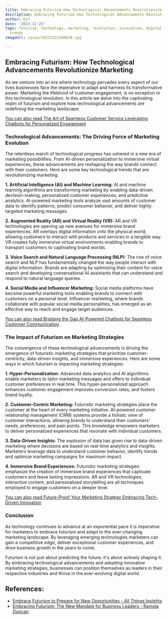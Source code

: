 ```yaml
---
title: Embracing Futurism How Technological Advancements Revolutionize Marketing
description: Embracing Futurism How Technological Advancements Revolutionize Marketing
author: Usf
date: '2023-11-25'
tags: futurism, technology, marketing, revolution, innovation, digital transformation,
  trends
imageUrl: /pixa/20231222200818.jpg

---
```

## Embracing Futurism: How Technological Advancements Revolutionize Marketing

As we  venture into an era where technology pervades every aspect of  our  lives businesses face the imperative to adapt and harness its transformative power. Marketing the lifeblood of customer  engagement, is no exception to this technological revolution. In this article we  delve  into the captivating realm of futurism and explore how technological advancements are redefining the marketing landscape.

[You can also read The Art of Seamless  Customer Service Leveraging  Chatbots for Personalized  Engagement](The%20Art%20of%20Seamless%20Customer%20Service%20Leveraging%20Chatbots%20for%20Personalized%20Engagement)


### Technological  Advancements: The Driving Force of Marketing Evolution

The relentless  march of technological progress has  ushered in a new era of marketing possibilities. From AI-driven personalization to immersive virtual experiences, these advancements are reshaping  the way brands connect  with their customers. Here are some key technological trends that are revolutionizing marketing:

**1. Artificial Intelligence  (AI) and Machine Learning:** AI and  machine learning algorithms are transforming marketing  by enabling data-driven decision-making, personalized customer experiences, and predictive analytics. AI-powered marketing tools analyze vast amounts of customer data to  identify patterns,  predict consumer behavior, and deliver highly targeted marketing messages.

**2.  Augmented Reality (AR) and Virtual Reality (VR):** AR and VR technologies are opening up new avenues  for immersive brand  experiences. AR overlays digital information onto the physical world, allowing customers to interact with products and services in  a tangible way. VR creates fully immersive virtual environments enabling brands to transport customers to captivating brand worlds.

**3. Voice Search and Natural Language Processing (NLP):** The rise of voice search and NLP has fundamentally changed  the  way people interact  with digital information. Brands are adapting by  optimizing  their content for voice search and developing conversational  AI assistants that can understand  and  respond to natural language queries.

**4. Social Media and Influencer Marketing:** Social  media platforms have become powerful marketing tools enabling brands to connect with customers on a personal level. Influencer marketing, where brands collaborate with popular social media personalities, has emerged as an effective way to reach  and engage target audiences.

[You can also read Bridging the Gap AI-Powered Chatbots for  Seamless Customer Communication](Bridging%20the%20Gap%20AI-Powered%20Chatbots%20for%20Seamless%20Customer%20Communication)


### The Impact of Futurism on Marketing Strategies

The convergence of these technological advancements is  driving the emergence of futuristic marketing strategies  that prioritize customer-centricity, data-driven insights, and immersive  experiences. Here are some  ways in which futurism is impacting marketing  strategies:

**1.  Hyper-Personalization:** Advanced data analytics and AI algorithms enable marketers to tailor marketing messages and offers to individual customer preferences in real time. This hyper-personalized approach enhances customer engagement improves conversion rates, and fosters brand loyalty.

**2. Customer-Centric Marketing:** Futuristic marketing strategies place the customer at the heart of  every marketing initiative. AI-powered customer relationship management (CRM) systems provide a holistic view of customer interactions, allowing brands to understand their  customers' needs, preferences, and pain points. This knowledge empowers marketers to deliver personalized experiences that resonate with individual  customers.

**3. Data-Driven  Insights:** The explosion of data has given rise to data-driven marketing where decisions are based on real-time  analytics and insights. Marketers  leverage data to  understand customer behavior, identify trends and optimize marketing campaigns for maximum impact.

**4. Immersive Brand Experiences:** Futuristic  marketing strategies emphasize the creation of immersive brand  experiences that captivate customers and leave lasting  impressions.  AR and VR technologies, interactive content, and personalized  storytelling are all techniques  employed to engage customers on  a deeper level.

[You can also read Future-Proof Your Marketing Strategy Embracing Tech-Driven Innovation](Future-Proof%20Your%20Marketing%20Strategy%20Embracing%20Tech-Driven%20Innovation)


### Conclusion

As technology continues to advance at an exponential pace it is imperative for marketers to embrace futurism and adapt to  the ever-changing marketing landscape. By leveraging emerging technologies marketers can gain  a competitive edge, deliver  exceptional customer experiences, and drive business growth  in  the years to come.

Futurism is not just  about predicting the future; it's about actively shaping it. By embracing technological  advancements and adopting innovative marketing strategies,  businesses can  position themselves as leaders in their respective industries and thrive in the ever-evolving digital world.

## References:
- [Embrace Futurism to Prepare for New Opportunities - All Things Insights](https://allthingsinsights.com/content/embrace-futurism-to-prepare-for-new-opportunities/)
- [Embracing Futurism: The New Mandate for Business Leaders - Ramola Duncan](https://ramoladuncan.co.nz/f/embracing-futurism-the-new-mandate-for-business-leaders)
